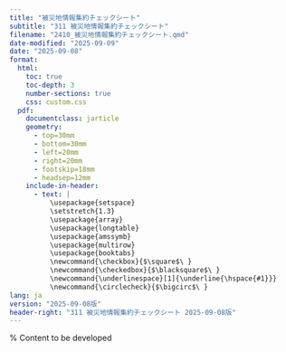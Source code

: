 ```yaml
---
title: "被災地情報集約チェックシート"
subtitle: "311 被災地情報集約チェックシート"
filename: "2410_被災地情報集約チェックシート.qmd"
date-modified: "2025-09-09"
date: "2025-09-08"
format: 
  html:
    toc: true
    toc-depth: 3
    number-sections: true
    css: custom.css
  pdf:
    documentclass: jarticle
    geometry: 
      - top=30mm
      - bottom=30mm  
      - left=20mm
      - right=20mm
      - footskip=18mm
      - headsep=12mm
    include-in-header:
      - text: |
          \usepackage{setspace}
          \setstretch{1.3}
          \usepackage{array}
          \usepackage{longtable}
          \usepackage{amssymb}
          \usepackage{multirow}
          \usepackage{booktabs}
          \newcommand{\checkbox}{$\square$\ }
          \newcommand{\checkedbox}{$\blacksquare$\ }
          \newcommand{\underlinespace}[1]{\underline{\hspace{#1}}}
          \newcommand{\circlecheck}{$\bigcirc$\ }
lang: ja
version: "2025-09-08版"
header-right: "311 被災地情報集約チェックシート 2025-09-08版"
---
```


\maketitle

% Content to be developed